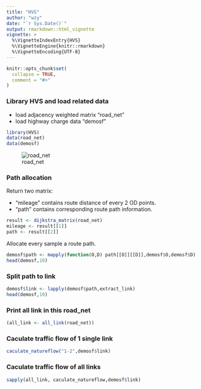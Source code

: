 ```yaml
---
title: "HVS"
author: "wzy"
date: "`r Sys.Date()`"
output: rmarkdown::html_vignette
vignette: >
  %\VignetteIndexEntry{HVS}
  %\VignetteEngine{knitr::rmarkdown}
  %\VignetteEncoding{UTF-8}
---
```


```r
knitr::opts_chunk$set(
  collapse = TRUE,
  comment = "#>"
)
```

### Library HVS and load related data

- load adjacency weighted matrix "road_net"
- load highway charge data "demosf"

```r
library(HVS)
data(road_net)
data(demosf)
```

![road_net](D:\R\packages\HVS\experiments\demomap2.png)

### Path allocation

Return two matrix:

- "mileage" contains route distance of every 2 OD points.
- "path" contains corresponding route path information.

```r
result <- dijkstra_matrix(road_net)
mileage <- result[[1]]
path <- result[[2]]
```

Allocate every sample a route path.

```r
demosf$path <- mapply(function(O,D) path[[O]][[D]],demosf$O,demosf$D)
head(demosf,10)
```

### Split path to link

```r
demosf$link <- lapply(demosf$path,extract_link)
head(demosf,10)
```

### Print all link in this road_net

```r
(all_link <- all_link(road_net))
```

### Caculate traffic flow of 1 single link

```r
caculate_natureflow("1-2",demosf$link)
```

### Caculate traffic flow of all links

```r
sapply(all_link, caculate_natureflow,demosf$link)
```

